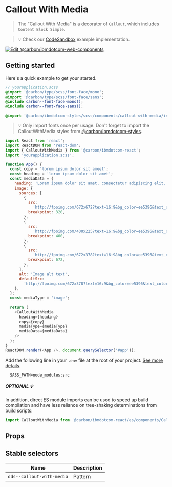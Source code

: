 
# Callout With Media

> The "Callout With Media" is a decorator of `Callout`, which includes
> `Content Block Simple`.

> 💡 Check our
> [CodeSandbox](https://githubbox.com/carbon-design-system/carbon-for-ibm-dotcom/tree/main/packages/react/examples/codesandbox/components/CalloutWithMedia)
> example implementation.

[![Edit @carbon/ibmdotcom-web-components](https://codesandbox.io/static/img/play-codesandbox.svg)](https://githubbox.com/carbon-design-system/carbon-for-ibm-dotcom/tree/main/packages/react/examples/codesandbox/components/CalloutWithMedia)

## Getting started

Here's a quick example to get your started.

```scss
// yourapplication.scss
@import '@carbon/type/scss/font-face/mono';
@import '@carbon/type/scss/font-face/sans';
@include carbon--font-face-mono();
@include carbon--font-face-sans();

@import '@carbon/ibmdotcom-styles/scss/components/callout-with-media/index';
```

> 💡 Only import fonts once per usage. Don't forget to import the
> CalloutWithMedia styles from
> [@carbon/ibmdotcom-styles](https://github.com/carbon-design-system/carbon-for-ibm-dotcom/blob/main/packages/styles).

```javascript
import React from 'react';
import ReactDOM from 'react-dom';
import { CalloutWithMedia } from '@carbon/ibmdotcom-react';
import 'yourapplication.scss';

function App() {
  const copy = 'lorum ipsum dolor sit ameet';
  const heading = 'lorum ipsum dolor sit amet';
  const mediaData = {
    heading: 'Lorem ipsum dolor sit amet, consectetur adipiscing elit.',
    image: {
      sources: [
        {
          src:
            'http://fpoimg.com/672x672?text=16:9&bg_color=ee5396&text_color=161616',
          breakpoint: 320,
        },
        {
          src:
            'http://fpoimg.com/400x225?text=16:9&bg_color=ee5396&text_color=161616',
          breakpoint: 400,
        },
        {
          src:
            'http://fpoimg.com/672x378?text=16:9&bg_color=ee5396&text_color=161616',
          breakpoint: 672,
        },
      ],
      alt: 'Image alt text',
      defaultSrc:
        'http://fpoimg.com/672x378?text=16:9&bg_color=ee5396&text_color=161616',
    },
  };
  const mediaType = 'image';

  return (
    <CalloutWithMedia
      heading={heading}
      copy={copy}
      mediaType={mediaType}
      mediaData={mediaData}
    />
  );
}
ReactDOM.render(<App />, document.querySelector('#app'));
```

Add the following line in your `.env` file at the root of your project.
[See more details](https://github.com/carbon-design-system/carbon-for-ibm-dotcom/tree/main/packages/styles#usage).

```
  SASS_PATH=node_modules:src
```

##### OPTIONAL 💡

In addition, direct ES module imports can be used to speed up build compilation
and have less reliance on tree-shaking determinations from build scripts:

```js
import CalloutWithMedia from '@carbon/ibmdotcom-react/es/components/CalloutWithMedia/CalloutWithMedia';
```

## Props

<Props of={CalloutWithMedia} />

## Stable selectors

| Name                      | Description |
| ------------------------- | ----------- |
| `dds--callout-with-media` | Pattern     |

<Description markdown={contributing} />
